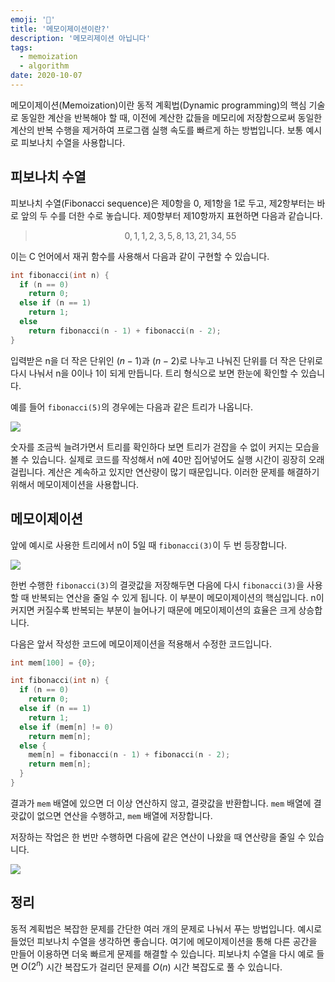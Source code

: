 ```yaml
---
emoji: '📄'
title: '메모이제이션이란?'
description: '메모리제이션 아닙니다'
tags:
  - memoization
  - algorithm
date: 2020-10-07
---
```


메모이제이션(Memoization)이란 동적 계획법(Dynamic programming)의 핵심 기술로 동일한 계산을 반복해야 할 때, 이전에 계산한 값들을 메모리에 저장함으로써 동일한 계산의 반복 수행을 제거하여 프로그램 실행 속도를 빠르게 하는 방법입니다. 보통 예시로 피보나치 수열을 사용합니다.

## 피보나치 수열

피보나치 수열(Fibonacci sequence)은 제0항을 0, 제1항을 1로 두고, 제2항부터는 바로 앞의 두 수를 더한 수로 놓습니다. 제0항부터 제10항까지 표현하면 다음과 같습니다.

> $$
> 0, 1, 1, 2, 3, 5, 8, 13, 21, 34, 55
> $$

이는 C 언어에서 재귀 함수를 사용해서 다음과 같이 구현할 수 있습니다.

```c
int fibonacci(int n) {
  if (n == 0)
    return 0;
  else if (n == 1)
    return 1;
  else
    return fibonacci(n - 1) + fibonacci(n - 2);
}
```

입력받은 n을 더 작은 단위인 $(n - 1)$과 $(n - 2)$로 나누고 나눠진 단위를 더 작은 단위로 다시 나눠서 n을 0이나 1이 되게 만듭니다. 트리 형식으로 보면 한눈에 확인할 수 있습니다.

예를 들어 `fibonacci(5)`의 경우에는 다음과 같은 트리가 나옵니다.

![](0.png)

숫자를 조금씩 늘려가면서 트리를 확인하다 보면 트리가 걷잡을 수 없이 커지는 모습을 볼 수 있습니다. 실제로 코드를 작성해서 n에 40만 집어넣어도 실행 시간이 굉장히 오래 걸립니다. 계산은 계속하고 있지만 연산량이 많기 때문입니다. 이러한 문제를 해결하기 위해서 메모이제이션을 사용합니다.

## 메모이제이션

앞에 예시로 사용한 트리에서 n이 5일 때 `fibonacci(3)`이 두 번 등장합니다.

![](1.png)

한번 수행한 `fibonacci(3)`의 결괏값을 저장해두면 다음에 다시 `fibonacci(3)`을 사용할 때 반복되는 연산을 줄일 수 있게 됩니다. 이 부분이 메모이제이션의 핵심입니다. n이 커지면 커질수록 반복되는 부분이 늘어나기 때문에 메모이제이션의 효율은 크게 상승합니다.

다음은 앞서 작성한 코드에 메모이제이션을 적용해서 수정한 코드입니다.

```c
int mem[100] = {0};

int fibonacci(int n) {
  if (n == 0)
    return 0;
  else if (n == 1)
    return 1;
  else if (mem[n] != 0)
    return mem[n];
  else {
    mem[n] = fibonacci(n - 1) + fibonacci(n - 2);
    return mem[n];
  }
}
```

결과가 `mem` 배열에 있으면 더 이상 연산하지 않고, 결괏값을 반환합니다. `mem` 배열에 결괏값이 없으면 연산을 수행하고, `mem` 배열에 저장합니다.

저장하는 작업은 한 번만 수행하면 다음에 같은 연산이 나왔을 때 연산량을 줄일 수 있습니다.

![](2.png)

## 정리

동적 계획법은 복잡한 문제를 간단한 여러 개의 문제로 나눠서 푸는 방법입니다. 예시로 들었던 피보나치 수열을 생각하면 좋습니다. 여기에 메모이제이션을 통해 다른 공간을 만들어 이용하면 더욱 빠르게 문제를 해결할 수 있습니다. 피보나치 수열을 다시 예로 들면 $O(2^n)$ 시간 복잡도가 걸리던 문제를 $O(n)$ 시간 복잡도로 풀 수 있습니다.
